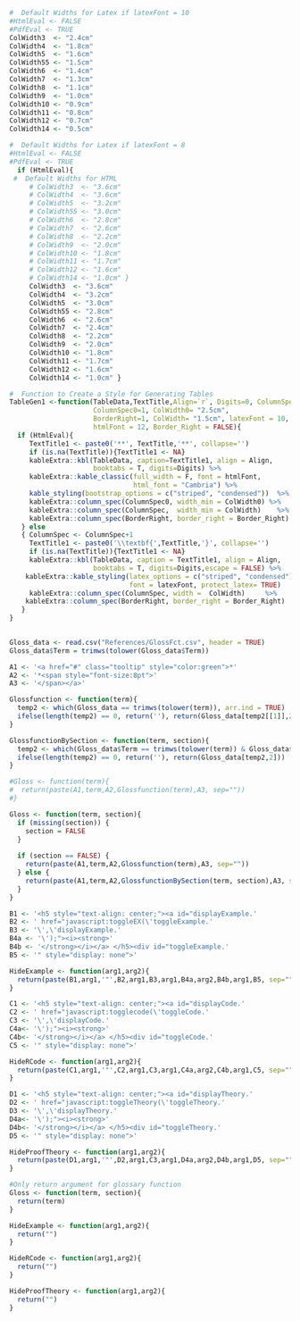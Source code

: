

```r
#  Default Widths for Latex if latexFont = 10
#HtmlEval <- FALSE
#PdfEval <- TRUE
ColWidth3  <- "2.4cm"
ColWidth4  <- "1.8cm"
ColWidth5  <- "1.6cm"
ColWidth55 <- "1.5cm"
ColWidth6  <- "1.4cm"
ColWidth7  <- "1.3cm"
ColWidth8  <- "1.1cm"
ColWidth9  <- "1.0cm"
ColWidth10 <- "0.9cm"
ColWidth11 <- "0.8cm"
ColWidth12 <- "0.7cm"
ColWidth14 <- "0.5cm"

#  Default Widths for Latex if latexFont = 8
#HtmlEval <- FALSE
#PdfEval <- TRUE
  if (HtmlEval){
 #  Default Widths for HTML
     # ColWidth3  <- "3.6cm"    
     # ColWidth4  <- "3.6cm"
     # ColWidth5  <- "3.2cm"
     # ColWidth55 <- "3.0cm"
     # ColWidth6  <- "2.8cm"
     # ColWidth7  <- "2.6cm"
     # ColWidth8  <- "2.2cm"
     # ColWidth9  <- "2.0cm"
     # ColWidth10 <- "1.8cm"
     # ColWidth11 <- "1.7cm"   
     # ColWidth12 <- "1.6cm"          
     # ColWidth14 <- "1.0cm" }
     ColWidth3  <- "3.6cm"    
     ColWidth4  <- "3.2cm"
     ColWidth5  <- "3.0cm"
     ColWidth55 <- "2.8cm"
     ColWidth6  <- "2.6cm"
     ColWidth7  <- "2.4cm"
     ColWidth8  <- "2.2cm"
     ColWidth9  <- "2.0cm"
     ColWidth10 <- "1.8cm"
     ColWidth11 <- "1.7cm"   
     ColWidth12 <- "1.6cm"          
     ColWidth14 <- "1.0cm" }

#  Function to Create a Style for Generating Tables
TableGen1 <-function(TableData,TextTitle,Align=`r`, Digits=0, ColumnSpec=1,
                     ColumnSpec0=1, ColWidth0= "2.5cm", 
                     BorderRight=1, ColWidth= "1.5cm", latexFont = 10,
                     htmlFont = 12, Border_Right = FALSE){
  if (HtmlEval){
     TextTitle1 <- paste0('**', TextTitle,'**', collapse='')
     if (is.na(TextTitle)){TextTitle1 <- NA}
     kableExtra::kbl(TableData, caption=TextTitle1, align = Align,
                     booktabs = T, digits=Digits) %>%
     kableExtra::kable_classic(full_width = F, font = htmlFont, 
                               html_font = "Cambria") %>%
     kable_styling(bootstrap_options = c("striped", "condensed"))  %>%
     kableExtra::column_spec(ColumnSpec0, width_min = ColWidth0) %>%
     kableExtra::column_spec(ColumnSpec,  width_min = ColWidth)    %>%
     kableExtra::column_spec(BorderRight, border_right = Border_Right)
   } else  
   { ColumnSpec <- ColumnSpec+1
     TextTitle1 <- paste0('\\textbf{',TextTitle,'}', collapse='')
     if (is.na(TextTitle)){TextTitle1 <- NA}
     kableExtra::kbl(TableData, caption = TextTitle1, align = Align,
                     booktabs = T, digits=Digits,escape = FALSE) %>%
    kableExtra::kable_styling(latex_options = c("striped", "condensed") ,
                              font = latexFont, protect_latex= TRUE)   %>%
     kableExtra::column_spec(ColumnSpec, width =  ColWidth)     %>%
    kableExtra::column_spec(BorderRight, border_right = Border_Right)
   }  
}
  
```




```r
Gloss_data <- read.csv("References/GlossFct.csv", header = TRUE)
Gloss_data$Term = trimws(tolower(Gloss_data$Term))

A1 <- '<a href="#" class="tooltip" style="color:green">*'
A2 <- '*<span style="font-size:8pt">'
A3 <- '</span></a>'

Glossfunction <- function(term){
  temp2 <- which(Gloss_data == trimws(tolower(term)), arr.ind = TRUE)
  ifelse(length(temp2) == 0, return(''), return(Gloss_data[temp2[[1]],2]))
}

GlossfunctionBySection <- function(term, section){
  temp2 <- which(Gloss_data$Term == trimws(tolower(term)) & Gloss_data$Section == section)
  ifelse(length(temp2) == 0, return(''), return(Gloss_data[temp2,2]))
}

#Gloss <- function(term){
#  return(paste(A1,term,A2,Glossfunction(term),A3, sep=""))
#}

Gloss <- function(term, section){
  if (missing(section)) {
    section = FALSE
  }
  
  if (section == FALSE) {
    return(paste(A1,term,A2,Glossfunction(term),A3, sep=""))
  } else {
    return(paste(A1,term,A2,GlossfunctionBySection(term, section),A3, sep=""))
  }
}

```




```r
B1 <- '<h5 style="text-align: center;"><a id="displayExample.'
B2 <- ' href="javascript:toggleEX(\'toggleExample.'
B3 <- '\',\'displayExample.'
B4a <- '\');"><i><strong>'
B4b <- '</strong></i></a> </h5><div id="toggleExample.'
B5 <- '" style="display: none">'

HideExample <- function(arg1,arg2){
  return(paste(B1,arg1,'"',B2,arg1,B3,arg1,B4a,arg2,B4b,arg1,B5, sep=""))
} 

C1 <- '<h5 style="text-align: center;"><a id="displayCode.'
C2 <- ' href="javascript:togglecode(\'toggleCode.'
C3 <- '\',\'displayCode.'
C4a<- '\');"><i><strong>'
C4b<- '</strong></i></a> </h5><div id="toggleCode.'
C5 <- '" style="display: none">'

HideRCode <- function(arg1,arg2){
  return(paste(C1,arg1,'"',C2,arg1,C3,arg1,C4a,arg2,C4b,arg1,C5, sep=""))
}

D1 <- '<h5 style="text-align: center;"><a id="displayTheory.'
D2 <- ' href="javascript:toggleTheory(\'toggleTheory.'
D3 <- '\',\'displayTheory.'
D4a<- '\');"><i><strong>'
D4b<- '</strong></i></a> </h5><div id="toggleTheory.'
D5 <- '" style="display: none">'

HideProofTheory <- function(arg1,arg2){
  return(paste(D1,arg1,'"',D2,arg1,C3,arg1,D4a,arg2,D4b,arg1,D5, sep=""))
}

```


```r
#Only return argument for glossary function
Gloss <- function(term, section){
  return(term)
}

HideExample <- function(arg1,arg2){
  return("")
}

HideRCode <- function(arg1,arg2){
  return("")
}

HideProofTheory <- function(arg1,arg2){
  return("")
}

```


